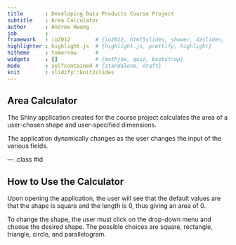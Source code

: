 ```yaml
---
title       : Developing Data Products Course Project
subtitle    : Area Calculator
author      : Andrew Hwang
job         : 
framework   : io2012        # {io2012, html5slides, shower, dzslides, ...}
highlighter : highlight.js  # {highlight.js, prettify, highlight}
hitheme     : tomorrow      # 
widgets     : []            # {mathjax, quiz, bootstrap}
mode        : selfcontained # {standalone, draft}
knit        : slidify::knit2slides
---
```


## Area Calculator

The Shiny application created for the course project calculates the area of a user-chosen shape and user-specified dimensions.

The application dynamically changes as the user changes the input of the various fields.

--- .class #id 

## How to Use the Calculator

Upon opening the application, the user will see that the default values are that the shape is square and the length is 0, thus giving an area of 0.

To change the shape, the user must click on the drop-down menu and choose the desired shape. The possible choices are square, rectangle, triangle, circle, and parallelogram.




